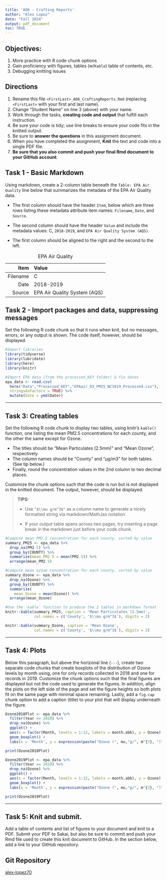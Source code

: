 ```yaml
---
title: 'A06 - Crafting Reports'
author: "Alex Lopez" 
date: "Fall 2024"
output: pdf_document
toc: TRUE
---
```

\listoftables
\listoffigures

## Objectives:

1.  More practice with R code chunk options
2.  Gain proficiency with figures, tables (w/`Kable`) table of contents, etc.
3.  Debugging knitting issues

## Directions

1.  Rename this file `<FirstLast>_A06_CraftingReports.Rmd` (replacing `<FirstLast>` with your first and last name).
2.  Change "Student Name" on line 3 (above) with your name.
3.  Work through the tasks, **creating code and output** that fulfill each instruction.
4.  Be sure your code is tidy; use line breaks to ensure your code fits in the knitted output.
5.  Be sure to **answer the questions** in this assignment document.
6.  When you have completed the assignment, **Knit** the text and code into a single PDF file.
7.  **Be sure that you also commit and push your final Rmd document to your GitHub account**.

## Task 1 - Basic Markdown

Using markdown, create a 2-column table beneath the `Table: EPA Air Quality` line below that summarizes the metadata of the EPA Air Quality data.

- The first column should have the header `Item`, below which are three rows listing these metadata attribute item names: `Filename`, `Date`, and `Source`.

- The second column should have the header `Value` and include the metadata values: C, `2018-2019`, and `EPA Air Quality System (AQS)`.

- The first column should be aligned to the right and the second to the left.

Table: EPA Air Quality

Item | Value
-----:|:------
Filename | C
Date | 2018-2019
Source | EPA Air Quality System (AQS)

## Task 2 - Import packages and data, suppressing messages

Set the following R code chunk so that it runs when knit, but no messages, errors, or any output is shown. The code itself, however, should be displayed.

```r
#Import libraries
library(tidyverse)
library(lubridate)
library(here)
library(knitr)

#Import EPA data (from the processed_KEY folder) & fix dates
epa_data <- read.csv(
  here("Data","Processed_KEY","EPAair_O3_PM25_NC1819_Processed.csv"),
  stringsAsFactors = TRUE) %>% 
  mutate(Date = ymd(Date))
```

---

## Task 3: Creating tables

Set the following R code chunk to display two tables, using knitr's `kable()` function, one listing the mean PM2.5 concentrations for each county, and the other the same except for Ozone. 

-   The titles should be "Mean Particulates (2.5mm)" and "Mean Ozone", respectively. 
-   The column names should be "County" and "µg/m3" for both tables. (See tip below.)
-   Finally, round the concentration values in the 2nd column to two decimal places.

Customize the chunk options such that the code is run but is not displayed in the knitted document. The output, however, should be displayed.

> **TIPS:**
>
> -   Use `"$\\mu g/m^3$"` as a column name to generate a nicely formatted string via markdown/MathJax notation
>
> -   If your output table spans across two pages, try inserting a page break in the markdown just before your code chunk.

```r
#Compute mean PM2.5 concentration for each county, sorted by value
summary_PM25 <- epa_data %>% 
  drop_na(PM2.5) %>% 
  group_by(COUNTY) %>% 
  summarize(mean_PM2.5 = mean(PM2.5)) %>% 
  arrange(mean_PM2.5)

#Compute mean ozone concentration for each county, sorted by value
summary_Ozone <- epa_data %>% 
  drop_na(Ozone) %>% 
  group_by(COUNTY) %>% 
  summarize(
    mean_Ozone = mean(Ozone)) %>% 
  arrange(mean_Ozone)

#Use the `kable` function to produce the 2 tables in markdown format
knitr::kable(summary_PM25, caption = 'Mean Particulates (2.5mm)', 
             col.names = c('County', '$\\mu g/m^3$'), digits = 2)

knitr::kable(summary_Ozone, caption = 'Mean Ozone', 
             col.names = c('County', '$\\mu g/m^3$'), digits = 2)


```

---

## Task 4: Plots

Below this paragraph, but above the horizonal line (`---`), create two separate code chunks that create boxplots of the distribution of Ozone levels by month using, one for only records collected in 2018 and one for records in 2019. Customize the chunk options such that the final figures are displayed but not the code used to generate the figures. In addition, align the plots on the left side of the page and set the figure heights so both plots fit on the same page with minimal space remaining. Lastly, add a `fig.cap` chunk option to add a caption (title) to your plot that will display underneath the figure.

```r

Ozone2018Plot <- epa_data %>%
  filter(Year == 2018) %>%
  drop_na(Ozone) %>%
  ggplot() + 
  aes(x = factor(Month, levels = 1:12, labels = month.abb), y = Ozone) +
  geom_boxplot() +
  labs(x = 'Month', y = expression(paste("Ozone (", mu,"g/", m^{3}, ")")))

print(Ozone2018Plot)

```

```r

Ozone2019Plot <- epa_data %>%
  filter(Year == 2019) %>%
  drop_na(Ozone) %>%
  ggplot() + 
  aes(x = factor(Month, levels = 1:12, labels = month.abb), y = Ozone) +
  geom_boxplot() +
  labs(x = 'Month', y = expression(paste("Ozone (", mu,"g/", m^{3}, ")")))

print(Ozone2019Plot)

```

---

\newpage

## Task 5: Knit and submit.

Add a table of contents and list of figures to your document and knit to a PDF. Submit your PDF to Sakai, but also be sure to commit and push your Rmd file used to create this knit document to GitHub. In the section below, add a link to your GitHub repository.

## Git Repository
[alex-lopez70](https://github.com/alex-lopez70/)